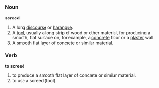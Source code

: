 =={{en}}==
===Noun===
'''screed'''
#A long [[discourse]] or [[harangue]].
#A [[tool]], usually a long strip of wood or other material, for producing a smooth, flat surface on, for example, a [[concrete]] floor or a [[plaster]] wall.
#A smooth flat layer of concrete or similar material.

===Verb===
'''to screed'''
#to produce a smooth flat layer of concrete or similar material.
#to use a screed (tool).